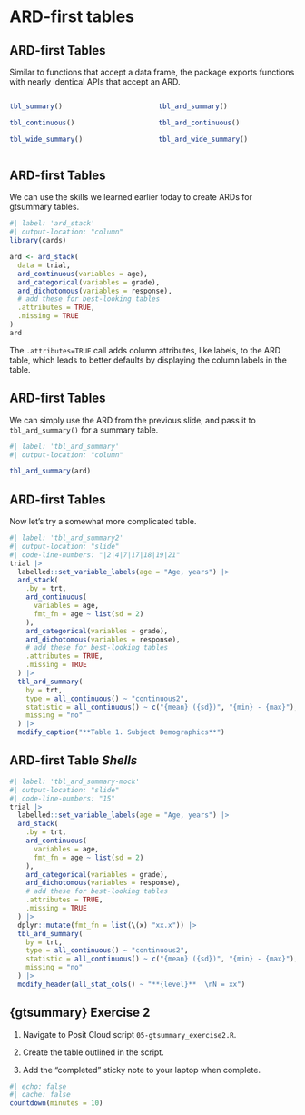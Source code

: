 # ARD-first tables

## ARD-first Tables

Similar to functions that accept a data frame, the package exports functions with nearly identical APIs that accept an ARD.

::: columns
::: {.column width="50%"}

```r
tbl_summary()

tbl_continuous()

tbl_wide_summary()
```

:::
::: {.column width="50%"}

```r
tbl_ard_summary()

tbl_ard_continuous()

tbl_ard_wide_summary()
```

:::
:::

## ARD-first Tables

We can use the skills we learned earlier today to create ARDs for gtsummary tables.

```r
#| label: 'ard_stack'
#| output-location: "column"
library(cards)

ard <- ard_stack(
  data = trial, 
  ard_continuous(variables = age),
  ard_categorical(variables = grade),
  ard_dichotomous(variables = response),
  # add these for best-looking tables
  .attributes = TRUE, 
  .missing = TRUE 
)
ard
```

::: aside
The `.attributes=TRUE` call adds column attributes, like labels, to the ARD table, which leads to better defaults by displaying the column labels in the table.
:::

## ARD-first Tables

We can simply use the ARD from the previous slide, and pass it to `tbl_ard_summary()` for a summary table.

```r
#| label: 'tbl_ard_summary'
#| output-location: "column"

tbl_ard_summary(ard)
```


## ARD-first Tables

Now let's try a somewhat more complicated table.

```r
#| label: 'tbl_ard_summary2'
#| output-location: "slide"
#| code-line-numbers: "|2|4|7|17|18|19|21"
trial |> 
  labelled::set_variable_labels(age = "Age, years") |> 
  ard_stack( 
    .by = trt,
    ard_continuous(
      variables = age,
      fmt_fn = age ~ list(sd = 2)
    ),
    ard_categorical(variables = grade),
    ard_dichotomous(variables = response),
    # add these for best-looking tables
    .attributes = TRUE, 
    .missing = TRUE 
  ) |> 
  tbl_ard_summary(
    by = trt,
    type = all_continuous() ~ "continuous2",
    statistic = all_continuous() ~ c("{mean} ({sd})", "{min} - {max}"),
    missing = "no"
  ) |> 
  modify_caption("**Table 1. Subject Demographics**")
```

## ARD-first Table *Shells*

```r
#| label: 'tbl_ard_summary-mock'
#| output-location: "slide"
#| code-line-numbers: "15"
trial |> 
  labelled::set_variable_labels(age = "Age, years") |> 
  ard_stack( 
    .by = trt,
    ard_continuous(
      variables = age,
      fmt_fn = age ~ list(sd = 2)
    ),
    ard_categorical(variables = grade),
    ard_dichotomous(variables = response),
    # add these for best-looking tables
    .attributes = TRUE, 
    .missing = TRUE 
  ) |> 
  dplyr::mutate(fmt_fn = list(\(x) "xx.x")) |> 
  tbl_ard_summary(
    by = trt,
    type = all_continuous() ~ "continuous2",
    statistic = all_continuous() ~ c("{mean} ({sd})", "{min} - {max}"),
    missing = "no"
  ) |> 
  modify_header(all_stat_cols() ~ "**{level}**  \nN = xx")
```


## {gtsummary} Exercise 2

1. Navigate to Posit Cloud script `05-gtsummary_exercise2.R`.

2. Create the table outlined in the script.

3. Add the "completed" sticky note to your laptop when complete.

```r
#| echo: false
#| cache: false
countdown(minutes = 10)
```
